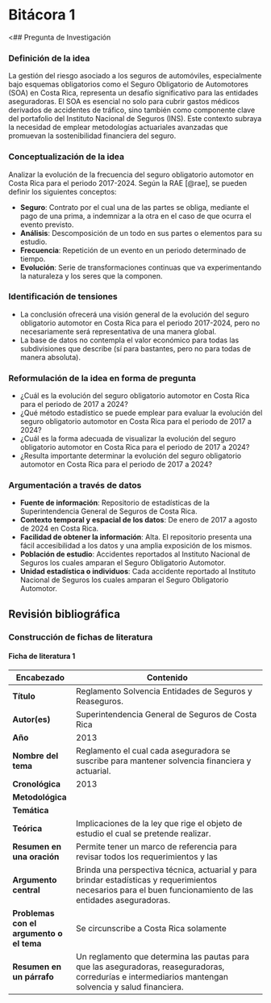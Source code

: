 # Bitácora 1

\<## Pregunta de Investigación

### Definición de la idea

La gestión del riesgo asociado a los seguros de automóviles, especialmente bajo esquemas obligatorios como el Seguro Obligatorio de Automotores (SOA) en Costa Rica, representa un desafío significativo para las entidades aseguradoras. El SOA es esencial no solo para cubrir gastos médicos derivados de accidentes de tráfico, sino también como componente clave del portafolio del Instituto Nacional de Seguros (INS). Este contexto subraya la necesidad de emplear metodologías actuariales avanzadas que promuevan la sostenibilidad financiera del seguro.

### Conceptualización de la idea

Analizar la evolución de la frecuencia del seguro obligatorio automotor en Costa Rica para el periodo 2017-2024. Según la RAE [@rae], se pueden definir los siguientes conceptos:

-   **Seguro**: Contrato por el cual una de las partes se obliga, mediante el pago de una prima, a indemnizar a la otra en el caso de que ocurra el evento previsto.
-   **Análisis**: Descomposición de un todo en sus partes o elementos para su estudio.
-   **Frecuencia**: Repetición de un evento en un periodo determinado de tiempo.
-   **Evolución**: Serie de transformaciones continuas que va experimentando la naturaleza y los seres que la componen.

### Identificación de tensiones

-   La conclusión ofrecerá una visión general de la evolución del seguro obligatorio automotor en Costa Rica para el periodo 2017-2024, pero no necesariamente será representativa de una manera global.
-   La base de datos no contempla el valor económico para todas las subdivisiones que describe (sí para bastantes, pero no para todas de manera absoluta).

### Reformulación de la idea en forma de pregunta

-   ¿Cuál es la evolución del seguro obligatorio automotor en Costa Rica para el periodo de 2017 a 2024?
-   ¿Qué método estadístico se puede emplear para evaluar la evolución del seguro obligatorio automotor en Costa Rica para el periodo de 2017 a 2024?
-   ¿Cuál es la forma adecuada de visualizar la evolución del seguro obligatorio automotor en Costa Rica para el periodo de 2017 a 2024?
-   ¿Resulta importante determinar la evolución del seguro obligatorio automotor en Costa Rica para el periodo de 2017 a 2024?

### Argumentación a través de datos

-   **Fuente de información**: Repositorio de estadísticas de la Superintendencia General de Seguros de Costa Rica.
-   **Contexto temporal y espacial de los datos**: De enero de 2017 a agosto de 2024 en Costa Rica.
-   **Facilidad de obtener la información**: Alta. El repositorio presenta una fácil accesibilidad a los datos y una amplia exposición de los mismos.
-   **Población de estudio**: Accidentes reportados al Instituto Nacional de Seguros los cuales amparan el Seguro Obligatorio Automotor.
-   **Unidad estadística o individuos**: Cada accidente reportado al Instituto Nacional de Seguros los cuales amparan el Seguro Obligatorio Automotor.

## Revisión bibliográfica

### Construcción de fichas de literatura

#### Ficha de literatura 1

| **Encabezado**                           | **Contenido**                                                                                                                                                |
|------------------|------------------------------------------------------|
| **Título**                               | Reglamento Solvencia Entidades de Seguros y Reaseguros.                                                                                                      |
| **Autor(es)**                            | Superintendencia General de Seguros de Costa Rica                                                                                                            |
| **Año**                                  | 2013                                                                                                                                                         |
| **Nombre del tema**                      | Reglamento el cual cada aseguradora se suscribe para mantener solvencia financiera y actuarial.                                                              |
| **Cronológica**                          | 2013                                                                                                                                                         |
| **Metodológica**                         |                                                                                                                                                              |
| **Temática**                             |                                                                                                                                                              |
| **Teórica**                              | Implicaciones de la ley que rige el objeto de estudio el cual se pretende realizar.                                                                          |
| **Resumen en una oración**               | Permite tener un marco de referencia para revisar todos los requerimientos y las                                                                             |
| **Argumento central**                    | Brinda una perspectiva técnica, actuarial y para brindar estadísticas y requerimientos necesarios para el buen funcionamiento de las entidades aseguradoras. |
| **Problemas con el argumento o el tema** | Se circunscribe a Costa Rica solamente                                                                                                                       |
| **Resumen en un párrafo**                | Un reglamento que determina las pautas para que las aseguradoras, reaseguradoras, corredurías e intermediarios mantengan solvencia y salud financiera.       |

